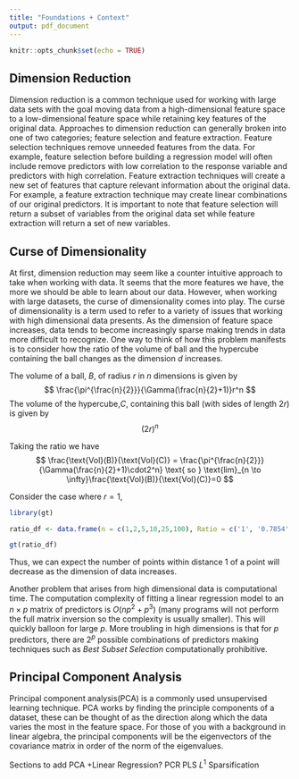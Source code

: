 ```yaml
---
title: "Foundations + Context"
output: pdf_document
---
```


```r
knitr::opts_chunk$set(echo = TRUE)
```

## Dimension Reduction

  Dimension reduction is a common technique used for working with large data sets with the goal moving data from a high-dimensional feature space to a low-dimensional feature space while retaining key features of the original data. Approaches to dimension reduction can generally broken into one of two categories; feature selection and feature extraction. Feature selection techniques remove unneeded features from the data. For example, feature selection before building a regression model will often include remove predictors with low correlation to the response variable and predictors with high correlation.
  Feature extraction techniques will create a new set of features that capture relevant information about the original data. For example, a feature extraction technique may create linear combinations of our original predictors. It is important to note that feature selection will return a subset of variables from the original data set while feature extraction will return a set of new variables.
  

## Curse of Dimensionality

  At first, dimension reduction may seem like a counter intuitive approach to take when working with data. It seems that the more features we have, the more we should be able to learn about our data. However, when working with large datasets, the curse of dimensionality comes into play. The curse of dimensionality is a term used to refer to a variety of issues that working with high dimensional data presents. As the dimension of feature space increases, data tends to become increasingly sparse making trends in data more difficult to recognize. One way to think of how this problem manifests is to consider how the ratio of the volume of ball and the hypercube containing the ball changes as the dimension $d$ increases.

  The volume of a ball, $B$, of radius $r$ in $n$ dimensions is given by
$$
\frac{\pi^{\frac{n}{2}}}{\Gamma(\frac{n}{2}+1)}r^n
$$
The volume of the hypercube,$C$, containing this ball (with sides of length $2r$) is given by
$$
(2r)^n
$$

Taking the ratio we have
$$
\frac{\text{Vol}(B)}{\text{Vol}(C)} = \frac{\pi^{\frac{n}{2}}}{\Gamma(\frac{n}{2}+1)\cdot2^n} \text{ so } \text{lim}_{n \to \infty}\frac{\text{Vol}(B)}{\text{Vol}(C)}=0
$$

Consider the case where $r=1$, 

```r
library(gt)

ratio_df <- data.frame(n = c(1,2,5,10,25,100), Ratio = c('1', '0.7854', '0.1645', '2.49*e-3', '2.854e-11', '1.868e-70'))

gt(ratio_df)
```


Thus, we can expect the number of points within distance 1 of a point will decrease as the dimension of data increases.

Another problem that arises from high dimensional data is computational time. The computation complexity of fitting a linear regression model to an $n\times p$ matrix of predictors is $O(np^2+p^3)$ (many programs will not perform the full matrix inversion so the complexity is usually smaller). This will quickly balloon for large $p$. More troubling in high dimensions is that for $p$ predictors, there are $2^p$ possible combinations of predictors making techniques such as $\textit{Best Subset Selection}$ computationally prohibitive.

## Principal Component Analysis

  Principal component analysis(PCA) is a commonly used unsupervised learning technique. PCA works by finding the principle components of a dataset, these can be thought of as the direction along which the data varies the most in the feature space. For those of you with a background in linear algebra, the principal components will be the eigenvectors of the covariance matrix in order of the norm of the eigenvalues.

  Sections to add
  PCA +Linear Regression?
  PCR
  PLS
  $L^1$ Sparsification